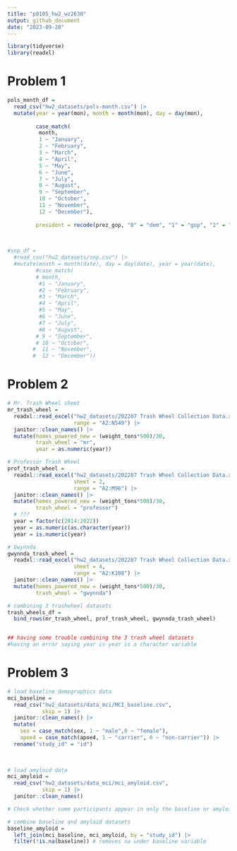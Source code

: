 ```yaml
---
title: "p8105_hw2_wz2630"
output: github_document
date: "2023-09-28"
---
```

```r
library(tidyverse)
library(readxl)
```

# Problem 1
```r
pols_month_df = 
  read_csv("hw2_datasets/pols-month.csv") |> 
  mutate(year = year(mon), month = month(mon), day = day(mon),
         
         case_match(
          month,
          1 ~ "January",
          2 ~ "February",
          3 ~ "March",
          4 ~ "April",
          5 ~ "May",
          6 ~ "June",
          7 ~ "July",
          8 ~ "August",
          9 ~ "September",
          10 ~ "October",
          11 ~ "November",
          12 ~ "December"),
         
         president = recode(prez_gop, "0" = "dem", "1" = "gop", "2" = "gop"))
    
  
```



```r
#snp_df = 
  #read_csv("hw2_datasets/snp.csv") |> 
  #mutate(month = month(date), day = day(date), year = year(date),
         #case_match(
         # month,
          #1 ~ "January",
          #2 ~ "February",
          #3 ~ "March",
          #4 ~ "April",
          #5 ~ "May",
          #6 ~ "June",
          #7 ~ "July",
          #8 ~ "August",
         # 9 ~ "September",
         # 10 ~ "October",
        #  11 ~ "November",
        #  12 ~ "December"))
```


# Problem 2
```r
# Mr. Trash Wheel sheet
mr_trash_wheel = 
  readxl::read_excel("hw2_datasets/202207 Trash Wheel Collection Data.xlsx", 
                     range = "A2:N549") |> 
  janitor::clean_names() |> 
  mutate(homes_powered_new = (weight_tons*500)/30, 
         trash_wheel = "mr",
         year = as.numeric(year))
```

```r
# Professor Trash Wheel
prof_trash_wheel = 
  readxl::read_excel("hw2_datasets/202207 Trash Wheel Collection Data.xlsx", 
                     sheet = 2, 
                     range = "A2:M96") |> 
  janitor::clean_names() |> 
  mutate(homes_powered_new = (weight_tons*500)/30, 
         trash_wheel = "professor")
  # ???
  year = factor(c(2014:2022))
  year = as.numeric(as.character(year))
  year = is.numeric(year)
```

```r
# Gwynnda
gwynnda_trash_wheel = 
  readxl::read_excel("hw2_datasets/202207 Trash Wheel Collection Data.xlsx", 
                     sheet = 4, 
                     range = "A2:K108") |> 
  janitor::clean_names() |> 
  mutate(homes_powered_new = (weight_tons*500)/30, 
         trash_wheel = "gwynnda")
```

```r
# combining 3 trashwheel datasets
trash_wheels_df =
  bind_rows(mr_trash_wheel, prof_trash_wheel, gwynnda_trash_wheel)


## having some trouble combining the 3 trash wheel datasets
#having an error saying year is year is a character variable
```


# Problem 3
```r
# load baseline demographics data
mci_baseline = 
  read_csv("hw2_datasets/data_mci/MCI_baseline.csv",
           skip = 1) |> 
  janitor::clean_names() |> 
  mutate(
    sex = case_match(sex, 1 ~ "male",0 ~ "female"),
    apoe4 = case_match(apoe4, 1 ~ "carrier", 0 ~ "non-carrier")) |> 
  rename("study_id" = "id")
  
  
```

```r
# load amyloid data
mci_amyloid = 
  read_csv("hw2_datasets/data_mci/mci_amyloid.csv",
           skip = 1) |> 
  janitor::clean_names()
```

```r
# Check whether some participants appear in only the baseline or amyloid datasets

```


```r
# combine baseline and amyloid datasets
baseline_amyloid = 
  left_join(mci_baseline, mci_amyloid, by = "study_id") |> 
  filter(!is.na(baseline)) # removes na under baseline variable
  
```












